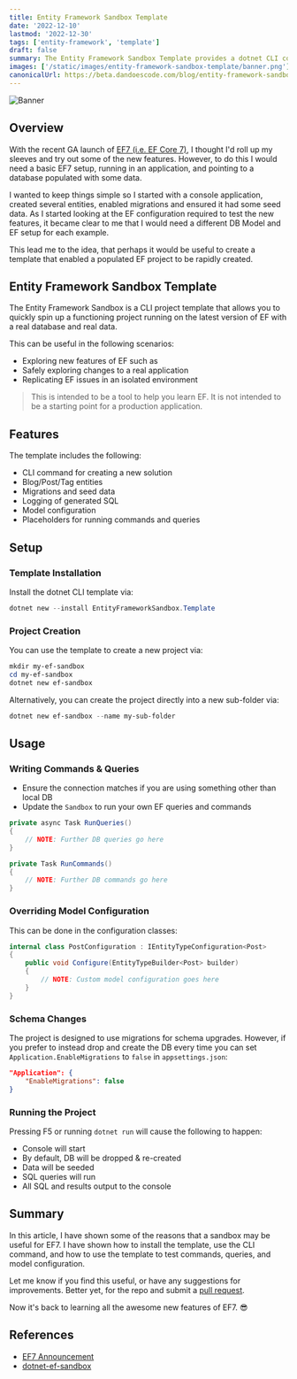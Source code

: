 ```yaml
---
title: Entity Framework Sandbox Template
date: '2022-12-10'
lastmod: '2022-12-30'
tags: ['entity-framework', 'template']
draft: false
summary: The Entity Framework Sandbox Template provides a dotnet CLI command to get you up and running fast with EF7, several entities, and a populated database.
images: ['/static/images/entity-framework-sandbox-template/banner.png']
canonicalUrl: https://beta.dandoescode.com/blog/entity-framework-sandbox-template
---
```


![Banner](/static/images/entity-framework-sandbox-template/banner.png)

## Overview

With the recent GA launch of [EF7 (i.e. EF Core 7)](https://devblogs.microsoft.com/dotnet/announcing-ef7/), I thought I'd roll up my sleeves and try out some of the new features.  However, to do this I would need a basic EF7 setup, running in an application, and pointing to a database populated with some data.  

I wanted to keep things simple so I started with a console application, created several entities, enabled migrations and ensured it had some seed data.  As I started looking at the EF configuration required to test the new features, it became clear to me that I would need a different DB Model and EF setup for each example.

This lead me to the idea, that perhaps it would be useful to create a template that enabled a populated EF project to be rapidly created.

## Entity Framework Sandbox Template

The Entity Framework Sandbox is a CLI project template that allows you to quickly spin up a functioning project running on the latest version of EF with a real database and real data.

This can be useful in the following scenarios:

- Exploring new features of EF such as
- Safely exploring changes to a real application
- Replicating EF issues in an isolated environment

>
> This is intended to be a tool to help you learn EF.  It is not intended to be a starting point for a production application.
>

## Features

The template includes the following:

- CLI command for creating a new solution
- Blog/Post/Tag entities
- Migrations and seed data
- Logging of generated SQL
- Model configuration
- Placeholders for running commands and queries

## Setup

### Template Installation

Install the dotnet CLI template via:

```powershell
dotnet new --install EntityFrameworkSandbox.Template 
```

### Project Creation

You can use the template to create a new project via:

```powershell
mkdir my-ef-sandbox
cd my-ef-sandbox
dotnet new ef-sandbox
```

Alternatively, you can create the project directly into a new sub-folder via:

```powershell
dotnet new ef-sandbox --name my-sub-folder
```

## Usage

### Writing Commands & Queries

- Ensure the connection matches if you are using something other than local DB
- Update the `Sandbox` to run your own EF queries and commands

```csharp
private async Task RunQueries()
{
    // NOTE: Further DB queries go here
}
```

```csharp
private Task RunCommands()
{
    // NOTE: Further DB commands go here
}
```

### Overriding Model Configuration

This can be done in the configuration classes:

```csharp
internal class PostConfiguration : IEntityTypeConfiguration<Post>
{
    public void Configure(EntityTypeBuilder<Post> builder)
    {
        // NOTE: Custom model configuration goes here
    }
}
```

### Schema Changes

The project is designed to use migrations for schema upgrades.  However, if you prefer to instead drop and create the DB every time you can set `Application.EnableMigrations` to `false` in `appsettings.json`:

```json
"Application": {
    "EnableMigrations": false
}
```

### Running the Project

Pressing F5 or running `dotnet run` will cause the following to happen:

- Console will start
- By default, DB will be dropped & re-created
- Data will be seeded
- SQL queries will run
- All SQL and results output to the console

## Summary

In this article, I have shown some of the reasons that a sandbox may be useful for EF7.  I have shown how to install the template, use the CLI command, and how to use the template to test commands, queries, and model configuration.  

Let me know if you find this useful, or have any suggestions for improvements.  Better yet, for the repo and submit a [pull request]((https://github.com/danielmackay/dotnet-ef-sandbox)).

Now it's back to learning all the awesome new features of EF7. 😎

## References

- [EF7 Announcement](https://devblogs.microsoft.com/dotnet/announcing-ef7/)
- [dotnet-ef-sandbox](https://github.com/danielmackay/dotnet-ef-sandbox)